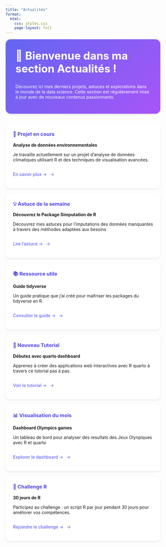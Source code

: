 ```yaml
---
title: "Actualités"
format:
  html:
    css: styles.css
    page-layout: full
---
```


::: {.column-page}

::: {.welcome-message}
# 👋 Bienvenue dans ma section Actualités !

Découvrez ici mes derniers projets, astuces et explorations dans le monde de la data science. 
Cette section est régulièrement mise à jour avec de nouveaux contenus passionnants.
:::

::: {.grid}

::: {.g-col-12 .g-col-md-4 .news-card}
### 🚀 Projet en cours

**Analyse de données environnementales**

Je travaille actuellement sur un projet d'analyse de données climatiques 
utilisant R et des techniques de visualisation avancées.

[En savoir plus →](/posts/climat_analysis/index.qmd){.news-link}
:::

::: {.g-col-12 .g-col-md-4 .news-card}
### 💡 Astuce de la semaine

**Découvrez le Package Simputation de R**

Découvrez mes astuces pour l'imputations des données manquantes à travers des méthodes adaptées aux besoins

[Lire l'astuce →](/posts/simputation/index.qmd){.news-link}
:::

::: {.g-col-12 .g-col-md-4 .news-card}
### 📚 Ressource utile

**Guide tidyverse**

Un guide pratique que j'ai créé pour maîtriser les packages 
du tidyverse en R.

[Consulter le guide →](/posts/resources/tidyverse-guide.qmd){.news-link}
:::

::: {.g-col-12 .g-col-md-4 .news-card}
### 🔧 Nouveau Tutorial

**Débutez avec quarto dashboard**

Apprenez à créer des applications web interactives avec R quarto
à travers ce tutorial pas à pas.

[Voir le tutorial →](/posts/tutorials/quarto-dash.qmd){.news-link}
:::

::: {.g-col-12 .g-col-md-4 .news-card}
### 📊 Visualisation du mois

**Dashboard Olympics games**

Un tableau de bord pour analyser des resultats des Jeux Olynpiques
avec R et quarto

[Explorer le dashboard →](/posts/dashboard/index.qmd){.news-link}
:::

::: {.g-col-12 .g-col-md-4 .news-card}
### 🎯 Challenge R

**30 jours de R**

Participez au challenge : un script R par jour pendant 30 jours
pour améliorer vos compétences.

[Rejoindre le challenge →](/posts/challenges/30-days-of-r.qmd){.news-link}
:::

:::

:::

```{=html}
<style>
/* Styles précédents inchangés */
.welcome-message {
    background: linear-gradient(135deg, #6366f1 0%, #a855f7 100%);
    color: white;
    padding: 2rem;
    border-radius: 1rem;
    margin-bottom: 2rem;
    box-shadow: 0 4px 6px -1px rgba(0, 0, 0, 0.1);
}

.welcome-message h1 {
    color: white !important;
    margin-top: 0;
    font-size: 2.2rem;
}

.news-card {
    background: white;
    padding: 1.5rem;
    border-radius: 0.8rem;
    box-shadow: 0 2px 4px rgba(0, 0, 0, 0.1);
    transition: transform 0.2s;
    margin-bottom: 1rem;
    position: relative;
    overflow: hidden;
}

.news-card:hover {
    transform: translateY(-3px);
}

.news-card h3 {
    color: #4f46e5;
    margin-top: 0;
}

.news-link {
    color: #6366f1;
    font-weight: 500;
    text-decoration: none;
    display: inline-block;
    margin-top: 1rem;
    position: relative;
    padding-right: 1.5rem;
}

.news-link:hover {
    text-decoration: underline;
}

.news-link::after {
    content: "→";
    position: absolute;
    right: 0;
    transition: transform 0.2s;
}

.news-link:hover::after {
    transform: translateX(5px);
}

/* Ajout d'un badge pour les nouveaux éléments */
.news-card.new::before {
    content: "Nouveau !";
    position: absolute;
    top: 1rem;
    right: 1rem;
    background: #22c55e;
    color: white;
    padding: 0.25rem 0.75rem;
    border-radius: 1rem;
    font-size: 0.875rem;
    font-weight: 500;
}

@media (max-width: 768px) {
    .welcome-message {
        padding: 1.5rem;
    }
    
    .welcome-message h1 {
        font-size: 1.8rem;
    }
}
</style>
```